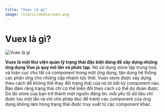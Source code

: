 ```yaml
---
title: "Vuex là gì"
image: /static/media/vuex.png
---
```


# Vuex là gì?

![Vuex là gì](/static/media/vuex.png)

**Vuex là một thư viện quản lý trạng thái đặc biệt dùng để xây dựng những ứng dụng Vue.js quy mô lớn và phức tạp**. Nó sử dụng store tập trung hoá, và toàn cục cho tất cả component trong một ứng dụng, tận dụng hệ thống các phản ứng cho những cập nhanh tức thời.
Vuex store được xây dựng theo cách để không thể thay đổi trạng thái của nó từ bất kỳ component nào. Bảo đảm rằng trạng thái chỉ có thể biến đổi theo cách có thể dự đoán được. Do đó store của bạn trở thành một nguồn đáng tin: mỗi yếu tố dữ liệu chỉ được lưu một lần và chỉ cho phép đọc để tránh các component của ứng dụng không làm hỏng trạng thái được truy xuất từ các component khác.
